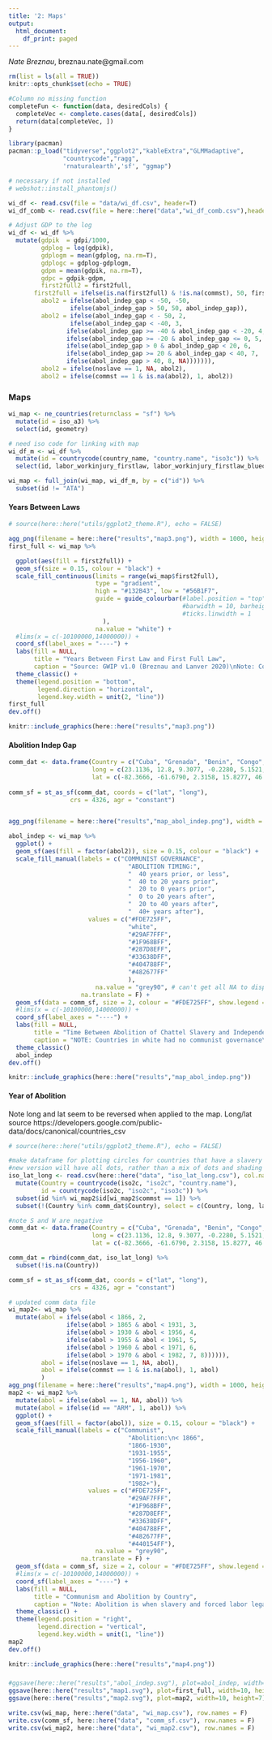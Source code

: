 ```yaml
---
title: '2: Maps'
output:
  html_document:
    df_print: paged
---
```


*Nate Breznau*, breznau.nate@gmail.com



```r

rm(list = ls(all = TRUE))
knitr::opts_chunk$set(echo = TRUE)

#Column no missing function
completeFun <- function(data, desiredCols) {
  completeVec <- complete.cases(data[, desiredCols])
  return(data[completeVec, ])
}

library(pacman)
pacman::p_load("tidyverse","ggplot2","kableExtra","GLMMadaptive",
               "countrycode","ragg",
               'rnaturalearth','sf', "ggmap")

# necessary if not installed
# webshot::install_phantomjs() 

```

```r
wi_df <- read.csv(file = "data/wi_df.csv", header=T)
wi_df_comb <- read.csv(file = here::here("data","wi_df_comb.csv"),header= T)
```



```r

# Adjust GDP to the log
wi_df <- wi_df %>%
  mutate(gdpik  = gdpi/1000, 
         gdplog = log(gdpik),
         gdplogm = mean(gdplog, na.rm=T),
         gdplogc = gdplog-gdplogm,
         gdpm = mean(gdpik, na.rm=T),
         gdpc = gdpik-gdpm,
         first2full2 = first2full,
       first2full = ifelse(is.na(first2full) & !is.na(commst), 50, first2full),
         abol2 = ifelse(abol_indep_gap < -50, -50,
                 ifelse(abol_indep_gap > 50, 50, abol_indep_gap)),
         abol2 = ifelse(abol_indep_gap < - 50, 2,
                 ifelse(abol_indep_gap < -40, 3, 
                ifelse(abol_indep_gap >= -40 & abol_indep_gap < -20, 4,
                ifelse(abol_indep_gap >= -20 & abol_indep_gap <= 0, 5, 
                ifelse(abol_indep_gap > 0 & abol_indep_gap < 20, 6,
                ifelse(abol_indep_gap >= 20 & abol_indep_gap < 40, 7,
                ifelse(abol_indep_gap > 40, 8, NA))))))),
         abol2 = ifelse(noslave == 1, NA, abol2),
         abol2 = ifelse(commst == 1 & is.na(abol2), 1, abol2))


```

### Maps



```r

wi_map <- ne_countries(returnclass = "sf") %>%
  mutate(id = iso_a3) %>%
  select(id, geometry)
```




```r
# need iso code for linking with map
wi_df_m <- wi_df %>%
  mutate(id = countrycode(country_name, "country.name", "iso3c")) %>%
  select(id, labor_workinjury_firstlaw, labor_workinjury_firstlaw_bluecollar_fullcoverage, first2full, abol, abol2, commst, noslave, abol_indep_gap, first2full_na)

wi_map <- full_join(wi_map, wi_df_m, by = c("id")) %>%
  subset(id != "ATA") 

```



#### Years Between Laws

```r
# source(here::here("utils/ggplot2_theme.R"), echo = FALSE)

agg_png(filename = here::here("results","map3.png"), width = 1000, height = 800, res = 144)
first_full <- wi_map %>%

  ggplot(aes(fill = first2full)) +
  geom_sf(size = 0.15, colour = "black") +
  scale_fill_continuous(limits = range(wi_map$first2full),
                        type = "gradient",
                        high = "#132B43", low = "#56B1F7",
                        guide = guide_colourbar(#label.position = "top",
                                                #barwidth = 10, barheight = .5,
                                                #ticks.linwidth = 1
                          ),
                        na.value = "white") +
  #lims(x = c(-10100000,14000000)) +
  coord_sf(label_axes = "----") +
  labs(fill = NULL,
       title = "Years Between First Law and First Full Law",
       caption = "Source: GWIP v1.0 (Breznau and Lanver 2020)\nNote: Countries without a full-coverage law coded as 50") +
  theme_classic() +
  theme(legend.position = "bottom",
        legend.direction = "horizontal",
        legend.key.width = unit(2, "line"))
first_full
dev.off()

knitr::include_graphics(here::here("results","map3.png"))
```

#### Abolition Indep Gap

```r
comm_dat <- data.frame(Country = c("Cuba", "Grenada", "Benin", "Congo", "Somalia", "Ethiopia", "Angola", "Mozambique", "Madagascar", "Seychelles", "Sao Tome"),
                       long = c(23.1136, 12.8, 9.3077, -0.2280, 5.1521, 9.1450, -11.2027, -13.8, -18.7669, -4.6796, 0.1864),
                       lat = c(-82.3666, -61.6790, 2.3158, 15.8277, 46.1996, 40.4897, 17.8739, 37.5, 46.8691, 55.492, -6.6131))
  
comm_sf = st_as_sf(comm_dat, coords = c("lat", "long"), 
                 crs = 4326, agr = "constant")


agg_png(filename = here::here("results","map_abol_indep.png"), width = 1000, height = 800, res = 144)

abol_indep <- wi_map %>%
  ggplot() +
  geom_sf(aes(fill = factor(abol2)), size = 0.15, colour = "black") +
  scale_fill_manual(labels = c("COMMUNIST GOVERNANCE", 
                                 "ABOLITION TIMING:",
                                 "  40 years prior, or less", 
                                 "  40 to 20 years prior", 
                                 "  20 to 0 years prior",
                                 "  0 to 20 years after",
                                 "  20 to 40 years after",
                                 "  40+ years after"),
                      values = c("#FDE725FF",
                                 "white",
                                 "#29AF7FFF",
                                 "#1F968BFF",
                                 "#287D8EFF",
                                 "#33638DFF",
                                 "#404788FF",
                                 "#482677FF"
                                 ),
                        na.value = "grey90", # can't get all NA to display as grey so have to leave it as white for now
                    na.translate = F) +
  geom_sf(data = comm_sf, size = 2, colour = "#FDE725FF", show.legend = F, inherit.aes = F) +
  #lims(x = c(-10100000,14000000)) +
  coord_sf(label_axes = "----") +
  labs(fill = NULL,
       title = "Time Between Abolition of Chattel Slavery and Independence",
       caption = "NOTE: Countries in white had no communist governance\nnor chattel/colonial enslaved worker production systems") +
  theme_classic() 
  abol_indep
dev.off()

knitr::include_graphics(here::here("results","map_abol_indep.png"))
```
#### Year of Abolition

Note long and lat seem to be reversed when applied to the map. Long/lat source https://developers.google.com/public-data/docs/canonical/countries_csv

```r
# source(here::here("utils/ggplot2_theme.R"), echo = FALSE)

#make dataframe for plotting circles for countries that have a slavery past and are communist
#new version will have all dots, rather than a mix of dots and shading for comm countries
iso_lat_long <- read.csv(here::here("data", "iso_lat_long.csv"), col.names = c("iso2c","long","lat"), header = F) %>%
  mutate(Country = countrycode(iso2c, "iso2c", "country.name"),
         id = countrycode(iso2c, "iso2c", "iso3c")) %>%
  subset(id %in% wi_map2$id[wi_map2$commst == 1]) %>%
  subset(!(Country %in% comm_dat$Country), select = c(Country, long, lat))

#note S and W are negative
comm_dat <- data.frame(Country = c("Cuba", "Grenada", "Benin", "Congo", "Somalia", "Ethiopia", "Angola", "Mozambique", "Madagascar", "Seychelles", "Sao Tome"),
                       long = c(23.1136, 12.8, 9.3077, -0.2280, 5.1521, 9.1450, -11.2027, -13.8, -18.7669, -4.6796, 0.1864),
                       lat = c(-82.3666, -61.6790, 2.3158, 15.8277, 46.1996, 40.4897, 17.8739, 37.5, 46.8691, 55.492, -6.6131))

comm_dat = rbind(comm_dat, iso_lat_long) %>%
  subset(!is.na(Country))

comm_sf = st_as_sf(comm_dat, coords = c("lat", "long"), 
                 crs = 4326, agr = "constant")
```


```r
# updated comm data file
wi_map2<- wi_map %>%
  mutate(abol = ifelse(abol < 1866, 2, 
                ifelse(abol > 1865 & abol < 1931, 3,
                ifelse(abol > 1930 & abol < 1956, 4, 
                ifelse(abol > 1955 & abol < 1961, 5,
                ifelse(abol > 1960 & abol < 1971, 6,
                ifelse(abol > 1970 & abol < 1982, 7, 8)))))),
         abol = ifelse(noslave == 1, NA, abol),
         abol = ifelse(commst == 1 & is.na(abol), 1, abol)
         )
agg_png(filename = here::here("results","map4.png"), width = 1000, height = 800, res = 144)
map2 <- wi_map2 %>%
  mutate(abol = ifelse(abol == 1, NA, abol)) %>%
  mutate(abol = ifelse(id == "ARM", 1, abol)) %>%
  ggplot() +
  geom_sf(aes(fill = factor(abol)), size = 0.15, colour = "black") +
  scale_fill_manual(labels = c("Communist", 
                                 "Abolition:\n< 1866", 
                                 "1866-1930", 
                                 "1931-1955",
                                 "1956-1960",
                                 "1961-1970",
                                 "1971-1981",
                                 "1982+"),
                      values = c("#FDE725FF",
                                 "#29AF7FFF",
                                 "#1F968BFF",
                                 "#287D8EFF",
                                 "#33638DFF",
                                 "#404788FF",
                                 "#482677FF",
                                 "#440154FF"),
                        na.value = "grey90",
                    na.translate = F) +
  geom_sf(data = comm_sf, size = 2, colour = "#FDE725FF", show.legend = F, inherit.aes = F) +
  #lims(x = c(-10100000,14000000)) +
  coord_sf(label_axes = "----") +
  labs(fill = NULL,
       title = "Communism and Abolition by Country",
       caption = "Note: Abolition is when slavery and forced labor legally ended\nSource: GWIP v1.0 (Breznau and Lanver 2020); Legal Slavery v1 (Rosling 2018) adapted by Author") +
  theme_classic() +
  theme(legend.position = "right",
        legend.direction = "vertical",
        legend.key.width = unit(1, "line"))
map2
dev.off()

knitr::include_graphics(here::here("results","map4.png"))
```


###

```r
#ggsave(here::here("results","abol_indep.svg"), plot=abol_indep, width=10, height=7)
ggsave(here::here("results","map1.svg"), plot=first_full, width=10, height=7)
ggsave(here::here("results","map2.svg"), plot=map2, width=10, height=7)

write.csv(wi_map, here::here("data", "wi_map.csv"), row.names = F)
write.csv(comm_sf, here::here("data", "comm_sf.csv"), row.names = F)
write.csv(wi_map2, here::here("data", "wi_map2.csv"), row.names = F)
```



